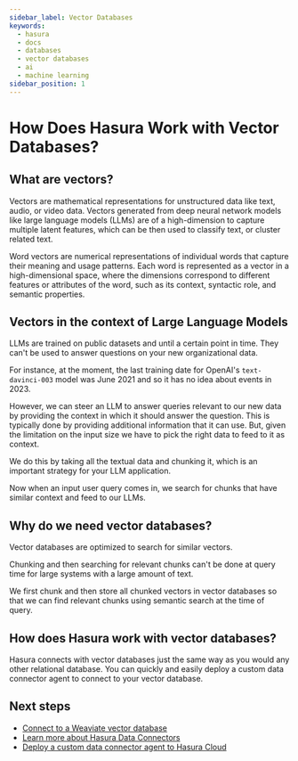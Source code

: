 ```yaml
---
sidebar_label: Vector Databases
keywords:
  - hasura
  - docs
  - databases
  - vector databases
  - ai
  - machine learning
sidebar_position: 1
---
```


# How Does Hasura Work with Vector Databases?

## What are vectors?

Vectors are mathematical representations for unstructured data like text, audio, or video data. Vectors generated from
deep neural network models like large language models (LLMs) are of a high-dimension to capture multiple latent
features, which can be then used to classify text, or cluster related text.

Word vectors are numerical representations of individual words that capture their meaning and usage patterns. Each word
is represented as a vector in a high-dimensional space, where the dimensions correspond to different features or
attributes of the word, such as its context, syntactic role, and semantic properties.

## Vectors in the context of Large Language Models

LLMs are trained on public datasets and until a certain point in time. They can't be used to answer questions on your
new organizational data.

For instance, at the moment, the last training date for OpenAI's `text-davinci-003` model was June 2021 and so it has no
idea about events in 2023.

However, we can steer an LLM to answer queries relevant to our new data by providing the context in which it should
answer the question. This is typically done by providing additional information that it can use. But, given the
limitation on the input size we have to pick the right data to feed to it as context.

We do this by taking all the textual data and chunking it, which is an important strategy for your LLM application.

Now when an input user query comes in, we search for chunks that have similar context and feed to our LLMs.

## Why do we need vector databases?

Vector databases are optimized to search for similar vectors.

Chunking and then searching for relevant chunks can't be done at query time for large systems with a large amount of
text.

We first chunk and then store all chunked vectors in vector databases so that we can find relevant chunks using semantic
search at the time of query.

## How does Hasura work with vector databases?

Hasura connects with vector databases just the same way as you would any other relational database. You can quickly and
easily deploy a custom data connector agent to connect to your vector database.

## Next steps

- [Connect to a Weaviate vector database](/databases/vector-databases/weaviate.mdx)
- [Learn more about Hasura Data Connectors](/databases/data-connectors/index.mdx)
- [Deploy a custom data connector agent to Hasura Cloud](/hasura-cli/connector-plugin/index.mdx)

